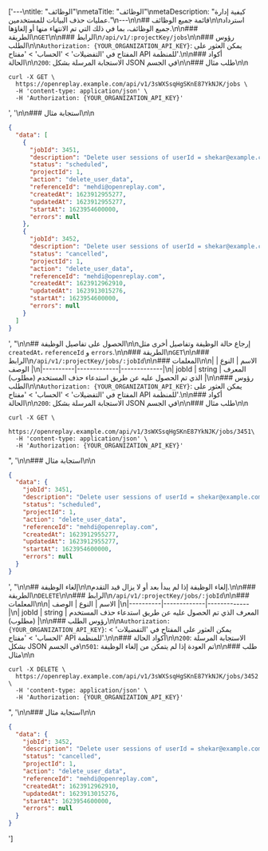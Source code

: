 ['---\ntitle: "الوظائف"\nmetaTitle: "الوظائف"\nmetaDescription: "كيفية إدارة عمليات حذف البيانات للمستخدمين."\n---\n\n## قائمة جميع الوظائف\n\nاسترداد جميع الوظائف، بما في ذلك التي تم الانتهاء منها أو إلغاؤها.\n\n### الطريقة\n`GET`\n\n### الرابط\n`/api/v1/:projectKey/jobs`\n\n### رؤوس الطلب\n\n`Authorization: {YOUR_ORGANIZATION_API_KEY}`: يمكن العثور على المفتاح في 'التفضيلات' > 'الحساب' > 'مفتاح API للمنظمة'.\n\n### أكواد الحالة\n\n`200`: الاستجابة المرسلة بشكل JSON في الجسم\n\n### طلب مثال\n\n
```shell
curl -X GET \
  https://openreplay.example.com/api/v1/3sWXSsqHgSKnE87YkNJK/jobs \
  -H 'content-type: application/json' \
  -H 'Authorization: {YOUR_ORGANIZATION_API_KEY}'
```
', '\n\n### استجابة مثال\n\n
```json
{
  "data": [
    {
      "jobId": 3451,
      "description": "Delete user sessions of userId = shekar@example.com",
      "status": "scheduled",
      "projectId": 1,
      "action": "delete_user_data",
      "referenceId": "mehdi@openreplay.com",
      "createdAt": 1623912955277,
      "updatedAt": 1623912955277,
      "startAt": 1623954600000,
      "errors": null
    },
    {
      "jobId": 3452,
      "description": "Delete user sessions of userId = shekar@example.com",
      "status": "cancelled",
      "projectId": 1,
      "action": "delete_user_data",
      "referenceId": "mehdi@openreplay.com",
      "createdAt": 1623912962910,
      "updatedAt": 1623913015276,
      "startAt": 1623954600000,
      "errors": null
    }
  ]
}
```
', "\n\n## الحصول على تفاصيل الوظيفة\n\nإرجاع حالة الوظيفة وتفاصيل أخرى مثل `createdAt`، `referenceId` و `errors`.\n\n### الطريقة\n`GET`\n\n### الرابط\n`/api/v1/:projectKey/jobs/:jobId`\n\n### المعلمات\n\n| الاسم | النوع | الوصف |\n|----------|-------------|-------------|\n| jobId | string | المعرف الذي تم الحصول عليه عن طريق استدعاء حذف المستخدم (مطلوب) |\n\n### رؤوس الطلب\n\n`Authorization: {YOUR_ORGANIZATION_API_KEY}`: يمكن العثور على المفتاح في 'التفضيلات' > 'الحساب' > 'مفتاح API للمنظمة'.\n\n### أكواد الحالة\n\n`200`: الاستجابة المرسلة بشكل JSON في الجسم\n\n### طلب مثال\n\n
```shell
curl -X GET \
  https://openreplay.example.com/api/v1/3sWXSsqHgSKnE87YkNJK/jobs/3451\
  -H 'content-type: application/json' \
  -H 'Authorization: {YOUR_ORGANIZATION_API_KEY}'
```
", '\n\n### استجابة مثال\n\n
```json
{
  "data": {
    "jobId": 3451,
    "description": "Delete user sessions of userId = shekar@example.com",
    "status": "scheduled",
    "projectId": 1,
    "action": "delete_user_data",
    "referenceId": "mehdi@openreplay.com",
    "createdAt": 1623912955277,
    "updatedAt": 1623912955277,
    "startAt": 1623954600000,
    "errors": null
  }
}
```
', "\n\n## إلغاء الوظيفة\n\nإلغاء الوظيفة إذا لم يبدأ بعد أو لا يزال قيد التقدم.\n\n### الطريقة\n`DELETE`\n\n### الرابط\n`/api/v1/:projectKey/jobs/:jobId`\n\n### المعلمات\n\n| الاسم | النوع | الوصف |\n|----------|-------------|-------------|\n| jobId | string | المعرف الذي تم الحصول عليه عن طريق استدعاء حذف المستخدم (مطلوب) |\n\n### رؤوس الطلب\n\n`Authorization: {YOUR_ORGANIZATION_API_KEY}`: يمكن العثور على المفتاح في 'التفضيلات' > 'الحساب' > 'مفتاح API للمنظمة'.\n\n### أكواد الحالة\n\n`200`: الاستجابة المرسلة بشكل JSON في الجسم\n`501`: تم العودة إذا لم يتمكن من إلغاء الوظيفة\n\n### طلب مثال\n\n
```shell
curl -X DELETE \
  https://openreplay.example.com/api/v1/3sWXSsqHgSKnE87YkNJK/jobs/3452 \
  -H 'content-type: application/json' \
  -H 'Authorization: {YOUR_ORGANIZATION_API_KEY}'
```
", '\n\n### استجابة مثال\n\n
```json
{
  "data": {
    "jobId": 3452,
    "description": "Delete user sessions of userId = shekar@example.com",
    "status": "cancelled",
    "projectId": 1,
    "action": "delete_user_data",
    "referenceId": "mehdi@openreplay.com",
    "createdAt": 1623912962910,
    "updatedAt": 1623913015276,
    "startAt": 1623954600000,
    "errors": null
  }
}
```
']
